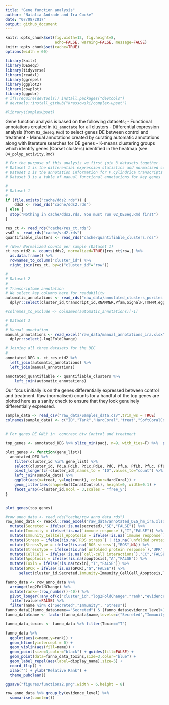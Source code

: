 ```yaml
---
title: "Gene function analysis"
author: "Natalia Andrade and Ira Cooke"
date: "07/08/2017"
output: github_document
---
```


```r
knitr::opts_chunk$set(fig.width=12, fig.height=8,
                      echo=FALSE, warning=FALSE, message=FALSE)
knitr::opts_chunk$set(cache=TRUE)
options(width = 60)

library(knitr)
library(DESeq2)
library(tidyverse)
library(readxl)
library(ggrepel)
library(ggplot2)
library(cowplot)
library(ggpubr)
# if(!require(devtools)) install.packages("devtools")
# devtools::install_github("krassowski/complex-upset")

#library(ComplexUpset)
```

Gene function analysis is based on the following datasets;
  - Functional annotations created in `01_annotate` for all clusters
  - Differential expression analysis (from `02_deseq.Rmd`) to select genes DE between control and treatment
  - Manual annotations created by curating automatic annotations along with literature searches for DE genes
  - K-means clustering groups which identify genes (Corset clusters) identified in the heatmap (see `04_polyp_activity.Rmd`)
  
```r
# For the purpose of this analysis we first join 3 datasets together. 
# Dataset 1 is the differential expression statistics and normalized counts for all transcripts
# Dataset 2 is the annotation information for P.cylindrica transcripts
# Dataset 3 is a table of manual functional annotations for key genes

#
# Dataset 1
#
if (file.exists("cache/dds2.rds")) {
    dds2 <- read_rds("cache/dds2.rds")
} else {
  stop("Nothing in cache/dds2.rds. You must run 02_DESeq.Rmd first")
}

res_ct <- read_rds("cache/res_ct.rds")
vsd2 <- read_rds("cache/vsd2.rds")
quantifiable_clusters <- read_rds("cache/quantifiable_clusters.rds")

# (New) Normalized counts per sample (Dataset 1)
ct_res_ntd2 <- counts(dds2, normalized=TRUE)[res_ct$row,] %>%
  as.data.frame() %>%
  rownames_to_column("cluster_id") %>% 
  right_join(res_ct, by=c("cluster_id"="row"))
```

```r
#
# Dataset 2
#
# Transcriptome annotation 
# We select key columns here for readability
automatic_annotations <- read_rds("raw_data/annotated_clusters_porites.rda") %>% 
  dplyr::select(cluster_id,transcript_id,RNAMMER,Pfam,SignalP,TmHMM,eggnog,Kegg,ipro_pfam,ipro_pfam_desc,ipr_go,best_swissprot,Entry,Protein_names,Gene_names,Organism,Keywords,swissprot_go,plutea_id)

#colnames_to_exclude <- colnames(automatic_annotations)[-1]

# Dataset 3
#
# Manual annotation
manual_annotations <- read_excel("raw_data/manual_annotations_ira.xlsx",na = "NA") %>% 
  dplyr::select(-log2FoldChange)
```


```r
# Joining all three datasets for the DEG
#
annotated_DEG <- ct_res_ntd2 %>% 
  left_join(automatic_annotations) %>% 
  left_join(manual_annotations)

annotated_quantifiable <- quantifiable_clusters %>% 
    left_join(automatic_annotations) 
```

Our focus initially is on the genes differentially expressed between control and treatment. Raw (normalised) counts for a handful of the top genes are plotted here as a sanity check to ensure that they look genuinely differentially expressed.

```r
sample_data <- read_csv("raw_data/Samples_data.csv",trim_ws = TRUE)
colnames(sample_data) <- c("ID","Tank","HardCoral",'treat',"SoftCoralControl","PdvsL_Other")


# For genes DE ONLY in  contrast btw Control and treatment

top_genes <- annotated_DEG %>% slice_min(padj, n=9, with_ties=F) %>%  pull(cluster_id)

plot_genes <- function(gene_list){
  annotated_DEG %>%
    filter(cluster_id %in% gene_list) %>% 
    select(cluster_id, PdLa,PdLb, PdLc,PdLe, PdC, PfLa, PfLb, PfLc, PfLd, PfLe, PfC) %>% 
    pivot_longer(c(-cluster_id),names_to = "ID",values_to="count") %>%
    left_join(sample_data) %>% 
    ggplot(aes(x=treat, y=log(count), colour=HardCoral)) +
    geom_jitter(aes(shape=SoftCoralControl), height=0, width=0.1) +
    facet_wrap(~cluster_id,ncol = 3,scales = "free_y") 
}


plot_genes(top_genes)
```



```r
#row_anno_data <- read_rds("cache/row_anno_data.rds")
row_anno_data <- readxl::read_excel("raw_data/annotated_DEG_hm_ira.xlsx",na = "NA") %>% 
  mutate(Secreted = ifelse(!is.na(secreted),"SE","FALSE")) %>% 
  mutate(Immunity = ifelse(!is.na(`immune response`),"I","FALSE")) %>% 
  mutate(Immunity_CellCell_Apoptosis = ifelse(!is.na(`immune response`) | !is.na(apoptosis) | !is.na(`cell-cell interactions`),"ICA","FALSE")) %>% 
  mutate(Stress = ifelse(!is.na(`ROS stress`) | !is.na(`unfolded protein response`),"SR","FALSE")) %>% 
  mutate(StressType = ifelse(!is.na(`ROS stress`),"ROS",NA)) %>% 
  mutate(StressType = ifelse(!is.na(`unfolded protein response`),"UPR",StressType)) %>%   
  mutate(CellCell = ifelse(!is.na(`cell-cell interactions`),"CC","FALSE")) %>%   
  mutate(Apoptosis = ifelse(!is.na(apoptosis),"A","FALSE")) %>% 
  mutate(Toxin = ifelse(!is.na(toxin),"T","FALSE")) %>% 
  mutate(GPCR = ifelse(!is.na(GPCR),"G","FALSE")) %>% 
      select(cluster_id,Secreted,Immunity=Immunity_CellCell_Apoptosis,Toxin,Stress,log2FoldChange,evidence_level,StressType,display_name) %>% as.data.frame()

fanno_data <- row_anno_data %>% 
  arrange(log2FoldChange) %>% 
  mutate(rank=-(row_number()-40)) %>% 
  pivot_longer(!any_of(c("cluster_id","log2FoldChange","rank","evidence_level","Toxin","StressType","display_name"))) %>% 
  filter(value!=FALSE) %>% 
  filter(name %in% c("Secreted","Immunity", "Stress"))
fanno_data[(fanno_data$name=="Secreted") & (fanno_data$evidence_level>1),'display_name'] <- ""
fanno_data$name <- factor(fanno_data$name,levels=c("Secreted","Immunity","Stress"))

fanno_data_toxins <- fanno_data %>% filter(Toxin=="T")

fanno_data %>% 
  ggplot(aes(x=name,y=rank)) + 
  geom_hline(yintercept = 0) +
  geom_violin(aes(fill=name)) +
  geom_point(size=3,color="black") + guides(fill=FALSE) +
  geom_point(data=fanno_data_toxins,size=3,color="blue") +
  geom_label_repel(aes(label=display_name),size=5) +
  coord_flip() +
  xlab("") + ylab("Relative Rank") +
  theme_pubclean()

ggsave("figures/functions2.png",width = 6,height = 8)
```


```r
row_anno_data %>% group_by(evidence_level) %>% 
  summarise(count=n())
```



